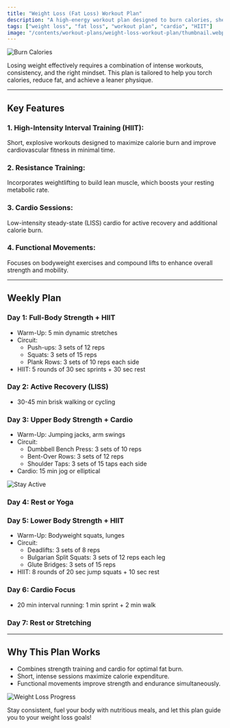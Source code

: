 ```yaml
---
title: "Weight Loss (Fat Loss) Workout Plan"
description: "A high-energy workout plan designed to burn calories, shed fat, and boost metabolism."
tags: ["weight loss", "fat loss", "workout plan", "cardio", "HIIT"]
image: "/contents/workout-plans/weight-loss-workout-plan/thumbnail.webp"
---
```



![Burn Calories](https://via.placeholder.com/800x400?text=Burn+Calories+and+Shed+Fat)  

Losing weight effectively requires a combination of intense workouts, consistency, and the right mindset. This plan is tailored to help you torch calories, reduce fat, and achieve a leaner physique.

---

## Key Features  

### **1. High-Intensity Interval Training (HIIT):**  
Short, explosive workouts designed to maximize calorie burn and improve cardiovascular fitness in minimal time.  

### **2. Resistance Training:**  
Incorporates weightlifting to build lean muscle, which boosts your resting metabolic rate.  

### **3. Cardio Sessions:**  
Low-intensity steady-state (LISS) cardio for active recovery and additional calorie burn.  

### **4. Functional Movements:**  
Focuses on bodyweight exercises and compound lifts to enhance overall strength and mobility.  

---

## Weekly Plan  

### **Day 1: Full-Body Strength + HIIT**  
- Warm-Up: 5 min dynamic stretches  
- Circuit:  
  - Push-ups: 3 sets of 12 reps  
  - Squats: 3 sets of 15 reps  
  - Plank Rows: 3 sets of 10 reps each side  
- HIIT: 5 rounds of 30 sec sprints + 30 sec rest  

### **Day 2: Active Recovery (LISS)**  
- 30-45 min brisk walking or cycling  

### **Day 3: Upper Body Strength + Cardio**  
- Warm-Up: Jumping jacks, arm swings  
- Circuit:  
  - Dumbbell Bench Press: 3 sets of 10 reps  
  - Bent-Over Rows: 3 sets of 12 reps  
  - Shoulder Taps: 3 sets of 15 taps each side  
- Cardio: 15 min jog or elliptical  

![Stay Active](https://via.placeholder.com/800x400?text=Stay+Active+and+Motivated)  

### **Day 4: Rest or Yoga**  

### **Day 5: Lower Body Strength + HIIT**  
- Warm-Up: Bodyweight squats, lunges  
- Circuit:  
  - Deadlifts: 3 sets of 8 reps  
  - Bulgarian Split Squats: 3 sets of 12 reps each leg  
  - Glute Bridges: 3 sets of 15 reps  
- HIIT: 8 rounds of 20 sec jump squats + 10 sec rest  

### **Day 6: Cardio Focus**  
- 20 min interval running: 1 min sprint + 2 min walk  

### **Day 7: Rest or Stretching**  

---

## Why This Plan Works  
- Combines strength training and cardio for optimal fat burn.  
- Short, intense sessions maximize calorie expenditure.  
- Functional movements improve strength and endurance simultaneously.  

![Weight Loss Progress](https://via.placeholder.com/800x400?text=Track+Your+Progress)  

Stay consistent, fuel your body with nutritious meals, and let this plan guide you to your weight loss goals!  
